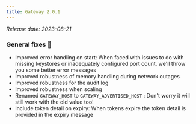 ```yaml
---
title: Gateway 2.0.1
---
```


*Release date: 2023-08-21*

### General fixes 🔨

- Improved error handling on start: When faced with issues to do with missing keystores or inadequately configured port count, we'll throw you some better error messages
- Improved robustness of memory handling during network outages
- Improved robustness for the audit log
- Improved robustness when scaling
- Renamed `GATEWAY_HOST` to `GATEWAY_ADVERTISED_HOST` : Don't worry it will still work with the old value too!
- Include token detail on expiry: When tokens expire the token detail is provided in the expiry message
